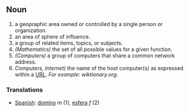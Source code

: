 == Noun  ==

# a geopraphic area owned or controlled by a single person or organization.
# an area of sphere of influence.
# a group of related items, topics, or subjects.
# ''(Mathematics)'' the set of all possible values for a given function.
# ''(Computers)'' a group of computers that share a common network address.
# ''Computers, Internet)'' the name of the host computer(s) as expressed within a [[URL]]. ''For example: wiktionary.org.''
=== Translations ===
*[[Spanish]]: [[domino]] ''m'' (1), [[esfera]] ''f'' (2)